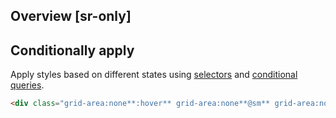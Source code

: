 ## Overview [sr-only]
<Overview/>

## Conditionally apply
Apply styles based on different states using [selectors](/docs/state-selectors) and [conditional queries](/docs/conditional-queries).
```html
<div class="grid-area:none**:hover** grid-area:none**@sm** grid-area:none**@dark** grid-area:none**@print**">…</div>
```


